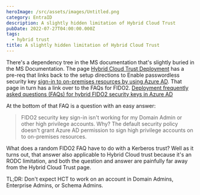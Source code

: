 ```yaml
---
heroImage: /src/assets/images/Untitled.png
category: EntraID
description: A slightly hidden limitation of Hybrid Cloud Trust
pubDate: 2022-07-27T04:00:00.000Z
tags:
  - hybrid trust
title: A slightly hidden limitation of Hybrid Cloud Trust
---
```


There's a dependency tree in the MS documentation that's slightly buried in the
MS Documentation. The page [Hybrid Cloud Trust Deployment](https://docs.microsoft.com/en-us/windows/security/identity-protection/hello-for-business/hello-hybrid-cloud-trust)
has a pre-req that links back to the setup directions to Enable passwordless
security key [sign-in to on-premises resources by using Azure AD](https://docs.microsoft.com/en-us/azure/active-directory/authentication/howto-authentication-passwordless-security-key-on-premises#install-the-azure-ad-kerberos-powershell-module). That page in turn has a link over to the FAQs for FIDO2. [Deployment frequently
asked questions (FAQs) for hybrid FIDO2 security keys in Azure AD](https://docs.microsoft.com/en-us/azure/active-directory/authentication/howto-authentication-passwordless-faqs#fido2-security-key-sign-in-isnt-working-for-my-domain-admin-or-other-high-privilege-accounts-why)

At the bottom of that FAQ is a question with an easy answer:

> FIDO2 security key sign-in isn't working for my Domain Admin or other high
> privilege accounts. Why?
> The default security policy doesn't grant Azure AD permission to sign high
> privilege accounts on to on-premises resources.

What does a random FIDO2 FAQ have to do with a Kerberos trust? Well as it turns
out, that answer also applicable to Hybrid Cloud trust because it's an RODC
limitation, and both the question and answer are painfully far away from the
Hybrid Cloud Trust page.

TL;DR:
Don't expect HCT to work on an account in Domain Admins, Enterprise Admins, or
Schema Admins.
